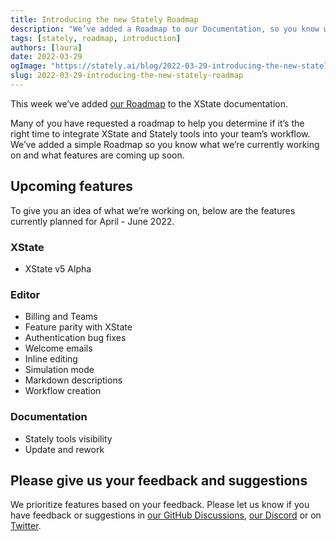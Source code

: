 ```yaml
---
title: Introducing the new Stately Roadmap
description: "We’ve added a Roadmap to our Documentation, so you know what we’re currently working on and what features are coming up soon."
tags: [stately, roadmap, introduction]
authors: [laura]
date: 2022-03-29
ogImage: "https://stately.ai/blog/2022-03-29-introducing-the-new-stately-roadmap.png"
slug: 2022-03-29-introducing-the-new-stately-roadmap
---
```


This week we’ve added [our Roadmap](https://xstate.js.org/docs/roadmap) to the XState documentation.

Many of you have requested a roadmap to help you determine if it’s the right time to integrate XState and Stately tools into your team’s workflow. We’ve added a simple Roadmap so you know what we’re currently working on and what features are coming up soon.

<!--truncate-->

## Upcoming features

To give you an idea of what we’re working on, below are the features currently planned for April - June 2022.

### XState

- XState v5 Alpha

### Editor

- Billing and Teams
- Feature parity with XState
- Authentication bug fixes
- Welcome emails
- Inline editing
- Simulation mode
- Markdown descriptions
- Workflow creation

### Documentation

- Stately tools visibility
- Update and rework

## Please give us your feedback and suggestions

We prioritize features based on your feedback. Please let us know if you have feedback or suggestions in [our GitHub Discussions](https://github.com/statelyai/xstate/discussions), [our Discord](https://discord.gg/xstate) or on [Twitter](https://twitter.com/statelyai).

